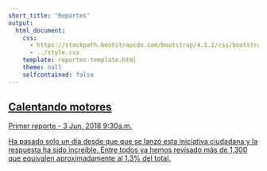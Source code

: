 ```yaml
---
short_title: "Reportes"
output: 
  html_document:
    css: 
      - https://stackpath.bootstrapcdn.com/bootstrap/4.1.1/css/bootstrap.min.css
      - ../style.css
    template: reportes-template.html
    theme: null
    selfcontained: false
---
```

<!--
<div class="reporte-card py-5">
<h2 class="reporte-card-title">Diferencias entre ciudadanos revisores</h2>
<p class="reporte-card-subtitle lead">Segundo reporte - 4 Jun, 2018 8:00a.m.</p>
<p class="reporte-card-snippet">Las ratas de aceptacion/rejection son similares lo que indica que los resultados seran confiables</p>
</div>-->

<div class="reporte-card py-5">
<a href="primer-reporte-revsion-e14/">
<h2 class="reporte-card-title">
Calentando motores
</h2>
<p class="reporte-card-subtitle lead">Primer reporte - 3 Jun, 2018 9:30a.m.</p>
<p class="reporte-card-snippet">Ha pasado solo un día desde que que se lanzó esta iniciativa ciudadana y la respuesta ha sido increíble. 
Entre todos ya hemos revisado más de 1,300 que equivalen aproximadamente al 1.3% del total.</p></a>
</div>

